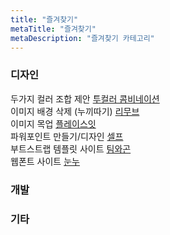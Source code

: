 ```yaml
---
title: "즐겨찾기"
metaTitle: "즐겨찾기"
metaDescription: "즐겨찾기 카테고리"
---
```


### 디자인
두가지 컬러 조합 제안 [투컬러 콤비네이션](https://2colors.colorion.co/)  
이미지 배경 삭제 (누끼따기) [리무브](https://www.remove.bg/ko)  
이미지 목업 [플레이스잇](https://placeit.net/)  
파워포인트 만들기/디자인 [셀프](https://xelf.io/)  
부트스트랩 템플릿 사이트 [팀와곤](https://themewagon.com/)  
웹폰트 사이트 [눈누](https://noonnu.cc/)

### 개발


### 기타


